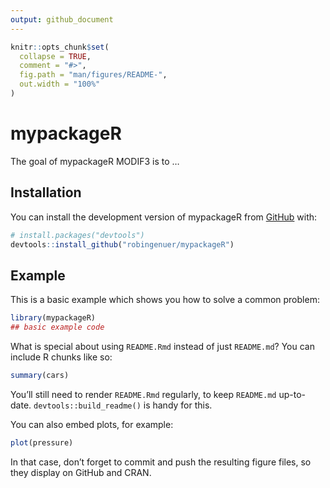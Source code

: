 ```yaml
---
output: github_document
---
```


<!-- README.md is generated from README.Rmd. Please edit that file -->

```r
knitr::opts_chunk$set(
  collapse = TRUE,
  comment = "#>",
  fig.path = "man/figures/README-",
  out.width = "100%"
)
```

# mypackageR

<!-- badges: start -->
<!-- badges: end -->

The goal of mypackageR MODIF3 is to ...

## Installation

You can install the development version of mypackageR from [GitHub](https://github.com/) with:

``` r
# install.packages("devtools")
devtools::install_github("robingenuer/mypackageR")
```

## Example

This is a basic example which shows you how to solve a common problem:

```r
library(mypackageR)
## basic example code
```

What is special about using `README.Rmd` instead of just `README.md`? You can include R chunks like so:

```r
summary(cars)
```

You'll still need to render `README.Rmd` regularly, to keep `README.md` up-to-date. `devtools::build_readme()` is handy for this.

You can also embed plots, for example:

```r
plot(pressure)
```

In that case, don't forget to commit and push the resulting figure files, so they display on GitHub and CRAN.
